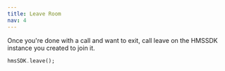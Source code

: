 ```yaml
---
title: Leave Room
nav: 4
---
```


Once you're done with a call and want to exit, call leave on the HMSSDK instance you created to join it.

```dart
hmsSDK.leave();
```
